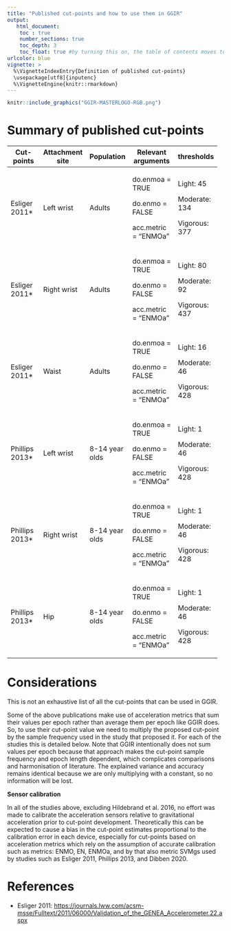 ```yaml
---
title: "Published cut-points and how to use them in GGIR"
output:
   html_document:
    toc : true
    number_sections: true
    toc_depth: 3
    toc_float: true #by turning this on, the table of contents moves to the left of the page.
urlcolor: blue
vignette: >
  %\VignetteIndexEntry{Definition of published cut-points}
  \usepackage[utf8]{inputenc}
  %\VignetteEngine{knitr::rmarkdown}
---
```


```r
knitr::include_graphics("GGIR-MASTERLOGO-RGB.png")
```

# Summary of published cut-points

+-----------------+-----------------+----------------+----------------------+---------------+
| Cut-points      | Attachment site | Population     | Relevant arguments   | thresholds    |
+=================+=================+================+======================+===============+
| Esliger 2011\*  | Left wrist      | Adults         | do.enmoa = TRUE      | Light: 45     |
|                 |                 |                |                      |               |
|                 |                 |                | do.enmo = FALSE      | Moderate: 134 |
|                 |                 |                |                      |               |
|                 |                 |                | acc.metric = "ENMOa" | Vigorous: 377 |
+-----------------+-----------------+----------------+----------------------+---------------+
| Esliger 2011\*  | Right wrist     | Adults         | do.enmoa = TRUE      | Light: 80     |
|                 |                 |                |                      |               |
|                 |                 |                | do.enmo = FALSE      | Moderate: 92  |
|                 |                 |                |                      |               |
|                 |                 |                | acc.metric = "ENMOa" | Vigorous: 437 |
+-----------------+-----------------+----------------+----------------------+---------------+
| Esliger 2011\*  | Waist           | Adults         | do.enmoa = TRUE      | Light: 16     |
|                 |                 |                |                      |               |
|                 |                 |                | do.enmo = FALSE      | Moderate: 46  |
|                 |                 |                |                      |               |
|                 |                 |                | acc.metric = "ENMOa" | Vigorous: 428 |
+-----------------+-----------------+----------------+----------------------+---------------+
| Phillips 2013\* | Left wrist      | 8-14 year olds | do.enmoa = TRUE      | Light: 1      |
|                 |                 |                |                      |               |
|                 |                 |                | do.enmo = FALSE      | Moderate: 46  |
|                 |                 |                |                      |               |
|                 |                 |                | acc.metric = "ENMOa" | Vigorous: 428 |
+-----------------+-----------------+----------------+----------------------+---------------+
| Phillips 2013\* | Right wrist     | 8-14 year olds | do.enmoa = TRUE      | Light: 1      |
|                 |                 |                |                      |               |
|                 |                 |                | do.enmo = FALSE      | Moderate: 46  |
|                 |                 |                |                      |               |
|                 |                 |                | acc.metric = "ENMOa" | Vigorous: 428 |
+-----------------+-----------------+----------------+----------------------+---------------+
| Phillips 2013\* | Hip             | 8-14 year olds | do.enmoa = TRUE      | Light: 1      |
|                 |                 |                |                      |               |
|                 |                 |                | do.enmo = FALSE      | Moderate: 46  |
|                 |                 |                |                      |               |
|                 |                 |                | acc.metric = "ENMOa" | Vigorous: 428 |
+-----------------+-----------------+----------------+----------------------+---------------+

# Considerations

This is not an exhaustive list of all the cut-points that can be used in GGIR.

Some of the above publications make use of acceleration metrics that sum their values per epoch rather than average them per epoch like GGIR does. So, to use their cut-point value we need to multiply the proposed cut-point by the sample frequency used in the study that proposed it. For each of the studies this is detailed below. Note that GGIR intentionally does not sum values per epoch because that approach makes the cut-point sample frequency and epoch length dependent, which complicates comparisons and harmonisation of literature. The explained variance and accuracy remains identical because we are only multiplying with a constant, so no information will be lost.

**Sensor calibration**

In all of the studies above, excluding Hildebrand et al. 2016, no effort was made to calibrate the acceleration sensors relative to gravitational acceleration prior to cut-point development. Theoretically this can be expected to cause a bias in the cut-point estimates proportional to the calibration error in each device, especially for cut-points based on acceleration metrics which rely on the assumption of accurate calibration such as metrics: ENMO, EN, ENMOa, and by that also metric SVMgs used by studies such as Esliger 2011, Phillips 2013, and Dibben 2020.

# References

-   Esliger 2011: <https://journals.lww.com/acsm-msse/Fulltext/2011/06000/Validation_of_the_GENEA_Accelerometer.22.aspx>
